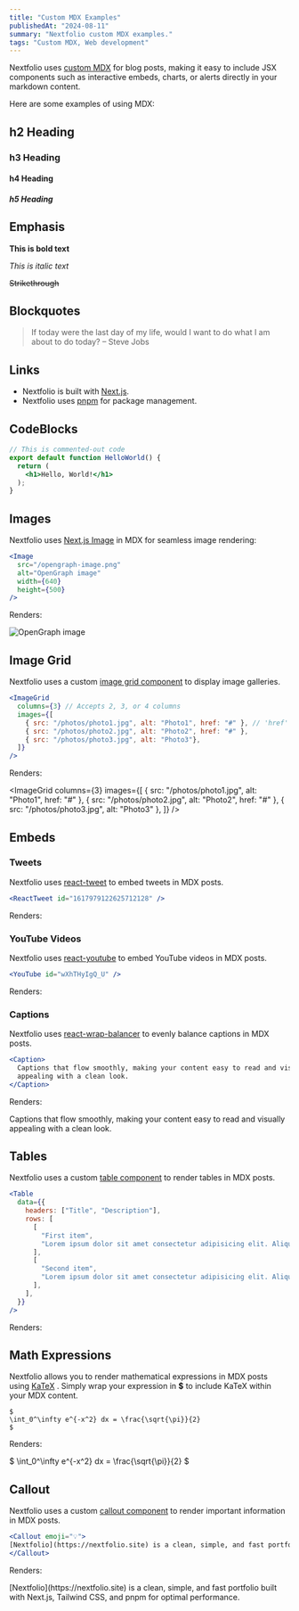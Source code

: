 ```yaml
---
title: "Custom MDX Examples"
publishedAt: "2024-08-11"
summary: "Nextfolio custom MDX examples."
tags: "Custom MDX, Web development"
---
```


Nextfolio uses [custom MDX](https://github.com/1msirius/Nextfolio/blob/main/app/components/mdx.tsx) for blog posts, making it easy to include JSX components such as interactive embeds, charts, or alerts directly in your markdown content.

Here are some examples of using MDX:

## h2 Heading

### h3 Heading

#### h4 Heading

##### h5 Heading

## Emphasis

**This is bold text**

_This is italic text_

<del> Strikethrough </del>

## Blockquotes

> If today were the last day of my life, would I want to do what I am about to do today? – Steve Jobs

## Links

- Nextfolio is built with [Next.js](https://nextjs.org).
- Nextfolio uses [pnpm](https://pnpm.io/) for package management.

## CodeBlocks

```jsx
// This is commented-out code
export default function HelloWorld() {
  return (
    <h1>Hello, World!</h1>
  );
}
```

## Images

Nextfolio uses [Next.js Image](https://nextjs.org/docs/basic-features/image-optimization) in MDX for seamless image rendering:

```jsx
<Image
  src="/opengraph-image.png"
  alt="OpenGraph image"
  width={640}
  height={500}
/>
```

Renders:

<Image
  src="/opengraph-image.png"
  alt="OpenGraph image"
  width={640}
  height={500}
/>

## Image Grid

Nextfolio uses a custom [image grid component](https://github.com/1msirius/Nextfolio/blob/main/app/components/image-grid.tsx) to display image galleries.

```jsx
<ImageGrid
  columns={3} // Accepts 2, 3, or 4 columns
  images={[
    { src: "/photos/photo1.jpg", alt: "Photo1", href: "#" }, // 'href' is optional
    { src: "/photos/photo2.jpg", alt: "Photo2", href: "#" },
    { src: "/photos/photo3.jpg", alt: "Photo3"},
  ]}
/>
```

Renders:

<ImageGrid
  columns={3}
  images={[
    { src: "/photos/photo1.jpg", alt: "Photo1", href: "#" },
    { src: "/photos/photo2.jpg", alt: "Photo2", href: "#" },
    { src: "/photos/photo3.jpg", alt: "Photo3" },
  ]}
/>

## Embeds

### Tweets

Nextfolio uses [react-tweet](https://react-tweet.vercel.app/) to embed tweets in MDX posts.

```jsx
<ReactTweet id="1617979122625712128" />
```

Renders:

<div className="tweet">
  <div className={`flex justify-center`}>
    <Tweet id="1617979122625712128" />
  </div>
</div>


### YouTube Videos

Nextfolio uses [react-youtube](https://www.npmjs.com/package/react-youtube) to embed YouTube videos in MDX posts.

```jsx
<YouTube id="wXhTHyIgQ_U" />
```

Renders:

<YouTube id="wXhTHyIgQ_U" />

### Captions

Nextfolio uses [react-wrap-balancer](https://react-wrap-balancer.vercel.app/) to evenly balance captions in MDX posts.

```jsx
<Caption>
  Captions that flow smoothly, making your content easy to read and visually
  appealing with a clean look.
</Caption>
```

Renders:

<Caption>
  Captions that flow smoothly, making your content easy to read and visually
  appealing with a clean look.
</Caption>

## Tables

Nextfolio uses a custom [table component](https://github.com/1msirius/Nextfolio/blob/main/app/components/mdx.tsx#L38) to render tables in MDX posts.

```jsx
<Table
  data={{
    headers: ["Title", "Description"],
    rows: [
      [
        "First item",
        "Lorem ipsum dolor sit amet consectetur adipisicing elit. Aliquid perspiciatis repellat amet quos.",
      ],
      [
        "Second item",
        "Lorem ipsum dolor sit amet consectetur adipisicing elit. Aliquid perspiciatis repellat amet quos.",
      ],
    ],
  }}
/>
```

Renders:

<Table
  data={{
    headers: ["Title", "Description"],
    rows: [
      [
        "First item",
        "Lorem ipsum dolor sit amet consectetur adipisicing elit. Aliquid perspiciatis repellat amet quos.",
      ],
      [
        "Second item",
        "Lorem ipsum dolor sit amet consectetur adipisicing elit. Aliquid perspiciatis repellat amet quos.",
      ],
    ],
  }}
/>

## Math Expressions

Nextfolio allows you to render mathematical expressions in MDX posts using [KaTeX](https://katex.org/) . Simply wrap your expression in **$** to include KaTeX within your MDX content.

```katex
$
\int_0^\infty e^{-x^2} dx = \frac{\sqrt{\pi}}{2}
$
```

Renders:

$
\int_0^\infty e^{-x^2} dx = \frac{\sqrt{\pi}}{2}
$

## Callout

Nextfolio uses a custom [callout component](https://github.com/1msirius/Nextfolio/blob/main/app/components/mdx.tsx#L63) to render important information in MDX posts.

```jsx
<Callout emoji="💡">
[Nextfolio](https://nextfolio.site) is a clean, simple, and fast portfolio built with Next.js, Tailwind CSS, and pnpm for optimal performance.
</Callout>
```

Renders:

<Callout emoji="💡">
  [Nextfolio](https://nextfolio.site) is a clean, simple, and fast portfolio
  built with Next.js, Tailwind CSS, and pnpm for optimal performance.
</Callout>